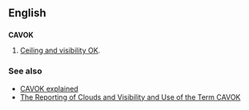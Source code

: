 == English ==
=== {{initialism}} ===
'''CAVOK'''
<!--no evidence for this found #[[Clouds and visibility OK]].-->
#[[Ceiling and visibility OK]].
<!--Disputed: how can this be CAVOK? #[[Clear and visual overcast]].-->

===See also===
*[http://www.cavok.com/default.asp?ArticleType=2&ArticleID=2 CAVOK explained]
*[http://www.icao.int/icao/en/anb/met/divmtg/wp/wp020_en.pdf The Reporting of Clouds and Visibility and Use of the Term CAVOK]